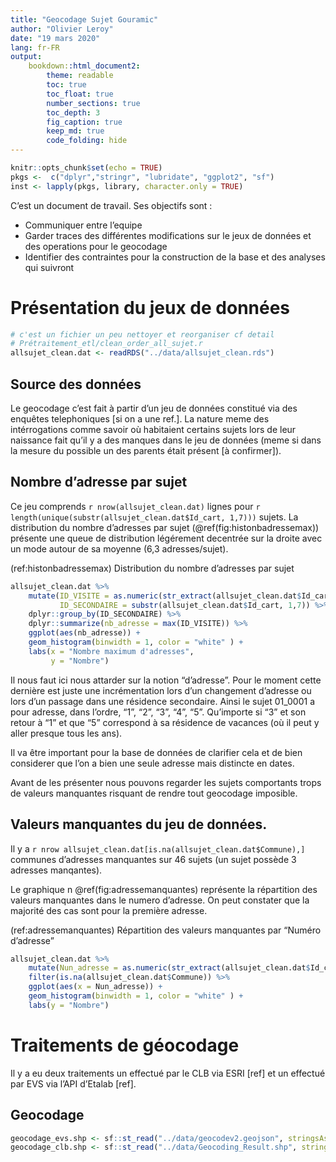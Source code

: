 ```yaml
---
title: "Geocodage Sujet Gouramic"
author: "Olivier Leroy"
date: "19 mars 2020"
lang: fr-FR
output: 
    bookdown::html_document2:
        theme: readable
        toc: true
        toc_float: true
        number_sections: true
        toc_depth: 3
        fig_caption: true
        keep_md: true
        code_folding: hide
---
```


```r
knitr::opts_chunk$set(echo = TRUE)
pkgs <-  c("dplyr","stringr", "lubridate", "ggplot2", "sf")
inst <- lapply(pkgs, library, character.only = TRUE)
```

C'est un document de travail. Ses objectifs sont : 

* Communiquer entre l'equipe 
* Garder traces des différentes modifications sur le jeux de données et des operations pour le geocodage
* Identifier des contraintes pour la construction de la base et des analyses qui suivront


# Présentation du jeux de données 

```r
# c'est un fichier un peu nettoyer et reorganiser cf detail
# Prétraitement_etl/clean_order_all_sujet.r
allsujet_clean.dat <- readRDS("../data/allsujet_clean.rds")

```


## Source des données 

Le geocodage c'est fait à partir d'un jeu de données constitué via des enquêtes telephoniques [si on a une ref.]. La nature meme des intérrogations comme savoir où habitaient certains sujets lors de leur naissance fait qu'il y a des manques dans le jeu de données (meme si dans la mesure du possible un des parents était présent [à confirmer]). 


## Nombre d'adresse par sujet

Ce jeu comprends `r nrow(allsujet_clean.dat)` lignes pour `r length(unique(substr(allsujet_clean.dat$Id_cart, 1,7)))` sujets. La distribution du nombre d'adresses par sujet (\@ref(fig:histonbadressemax)) présente une queue de distribution légérement decentrée sur la droite avec un mode autour de sa moyenne (6,3 adresses/sujet). 

(ref:histonbadressemax) Distribution du nombre d'adresses par sujet

```r
allsujet_clean.dat %>% 
    mutate(ID_VISITE = as.numeric(str_extract(allsujet_clean.dat$Id_cart, pattern = "[0-9]{1,2}?$")),
           ID_SECONDAIRE = substr(allsujet_clean.dat$Id_cart, 1,7)) %>% 
    dplyr::group_by(ID_SECONDAIRE) %>% 
    dplyr::summarize(nb_adresse = max(ID_VISITE)) %>% 
    ggplot(aes(nb_adresse)) +
    geom_histogram(binwidth = 1, color = "white" ) +
    labs(x = "Nombre maximum d'adresses",
         y = "Nombre")
```


Il nous faut ici nous attarder sur la notion "d'adresse". Pour le moment cette dernière est juste une incrémentation lors d'un changement d'adresse ou lors d'un passage dans une résidence secondaire. Ainsi le sujet 01_0001 a pour adresse, dans l'ordre, "1", "2", "3", "4", "5". Qu'importe si "3" et son retour à "1" et que "5" correspond à sa résidence de vacances (où il peut y aller presque tous les ans). 

Il va être important pour la base de données de clarifier cela et de bien considerer que l'on a bien une seule adresse mais distincte en dates.


Avant de les présenter nous pouvons regarder les sujets comportants trops de valeurs manquantes risquant de rendre tout geocodage imposible. 

## Valeurs manquantes du jeu de données.

Il y a `r nrow allsujet_clean.dat[is.na(allsujet_clean.dat$Commune),]` communes d'adresses manquantes sur 46 sujets (un sujet possède 3 adresses manqantes).

Le graphique n \@ref(fig:adressemanquantes) représente la répartition des valeurs manquantes dans le numero d'adresse. On peut constater que la majorité des cas sont pour la première adresse. 

(ref:adressemanquantes) Répartition des valeurs manquantes par "Numéro d'adresse"

```r
allsujet_clean.dat %>% 
    mutate(Nun_adresse = as.numeric(str_extract(allsujet_clean.dat$Id_cart, pattern = "[0-9]{1,2}?$"))) %>% 
    filter(is.na(allsujet_clean.dat$Commune)) %>% 
    ggplot(aes(x = Nun_adresse)) +
    geom_histogram(binwidth = 1, color = "white" ) +
    labs(y = "Nombre")
```



# Traitements de géocodage

Il y a eu deux traitements un effectué par le CLB via ESRI [ref] et un effectué par EVS via l'API d'Etalab [ref]. 


## Geocodage

```r
geocodage_evs.shp <- sf::st_read("../data/geocodev2.geojson", stringsAsFactors = FALSE)
geocodage_clb.shp <- sf::st_read("../data/Geocoding_Result.shp", stringsAsFactors = FALSE)
```

